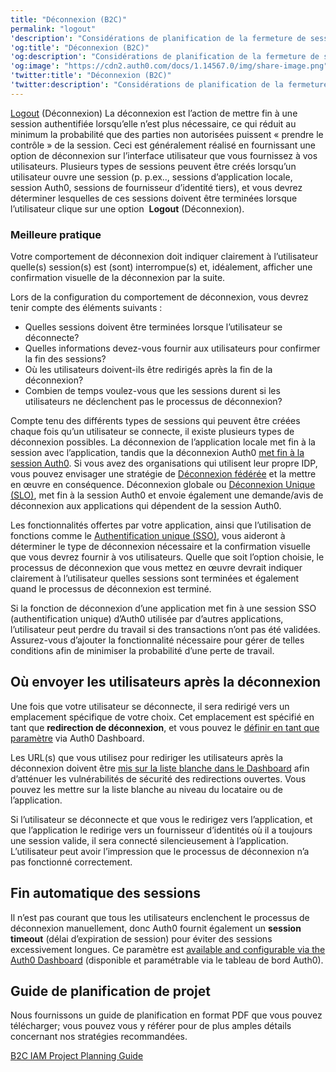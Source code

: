 ```yaml
---
title: "Déconnexion (B2C)"
permalink: "logout"
'description': "Considérations de planification de la fermeture de session des utilisateurs pour votre implémentation IAM B2C."
'og:title': "Déconnexion (B2C)"
'og:description': "Considérations de planification de la fermeture de session des utilisateurs pour votre implémentation IAM B2C."
'og:image': "https://cdn2.auth0.com/docs/1.14567.0/img/share-image.png"
'twitter:title': "Déconnexion (B2C)"
'twitter:description': "Considérations de planification de la fermeture de session des utilisateurs pour votre implémentation IAM B2C."
---
```


[Logout](/docs/fr-ca/authenticate/login/logout) (Déconnexion) La déconnexion est l’action de mettre fin à une session authentifiée lorsqu’elle n’est plus nécessaire, ce qui réduit au minimum la probabilité que des parties non autorisées puissent « prendre le contrôle » de la session. Ceci est généralement réalisé en fournissant une option de déconnexion sur l’interface utilisateur que vous fournissez à vos utilisateurs. Plusieurs types de sessions peuvent être créés lorsqu’un utilisateur ouvre une session (p. p.ex.., sessions d’application locale, session Auth0, sessions de fournisseur d’identité tiers), et vous devrez déterminer lesquelles de ces sessions doivent être terminées lorsque l’utilisateur clique sur une option  **Logout** (Déconnexion).

### Meilleure pratique

Votre comportement de déconnexion doit indiquer clairement à l’utilisateur quelle(s) session(s) est (sont) interrompue(s) et, idéalement, afficher une confirmation visuelle de la déconnexion par la suite.

Lors de la configuration du comportement de déconnexion, vous devrez tenir compte des éléments suivants :

* Quelles sessions doivent être terminées lorsque l’utilisateur se déconnecte?
* Quelles informations devez-vous fournir aux utilisateurs pour confirmer la fin des sessions?
* Où les utilisateurs doivent-ils être redirigés après la fin de la déconnexion?
* Combien de temps voulez-vous que les sessions durent si les utilisateurs ne déclenchent pas le processus de déconnexion?

Compte tenu des différents types de sessions qui peuvent être créées chaque fois qu’un utilisateur se connecte, il existe plusieurs types de déconnexion possibles. La déconnexion de l’application locale met fin à la session avec l’application, tandis que la déconnexion Auth0 [met fin à la session Auth0](https://auth0.com/docs/logout/guides/logout-auth0). Si vous avez des organisations qui utilisent leur propre <Tooltip href="/docs/fr-ca/glossary?term=idp" tip="Fournisseur d’identité (IdP)
Service de stockage et de gestion des identités numériques." cta="Voir le glossaire">IDP</Tooltip>, vous pouvez envisager une stratégie de [Déconnexion fédérée](https://auth0.com/docs/architecture-scenarios/implementation/b2c/b2c-logout#federated-logout) et la mettre en œuvre en conséquence. Déconnexion globale ou [Déconnexion Unique (SLO)](https://auth0.com/docs/logout/guides/logout-applications), met fin à la session Auth0 et envoie également une demande/avis de déconnexion aux applications qui dépendent de la session Auth0.

Les fonctionnalités offertes par votre application, ainsi que l’utilisation de fonctions comme le [Authentification unique (SSO)](https://auth0.com/docs/sso), vous aideront à déterminer le type de déconnexion nécessaire et la confirmation visuelle que vous devrez fournir à vos utilisateurs. Quelle que soit l’option choisie, le processus de déconnexion que vous mettez en œuvre devrait indiquer clairement à l’utilisateur quelles sessions sont terminées et également quand le processus de déconnexion est terminé.

<Warning>

Si la fonction de déconnexion d’une application met fin à une session SSO (authentification unique) d’Auth0 utilisée par d’autres applications, l’utilisateur peut perdre du travail si des transactions n’ont pas été validées. Assurez-vous d’ajouter la fonctionnalité nécessaire pour gérer de telles conditions afin de minimiser la probabilité d’une perte de travail.

</Warning>

## Où envoyer les utilisateurs après la déconnexion

Une fois que votre utilisateur se déconnecte, il sera redirigé vers un emplacement spécifique de votre choix. Cet emplacement est spécifié en tant que **redirection de déconnexion**, et vous pouvez le [définir en tant que paramètre](https://auth0.com/docs/logout/guides/redirect-users-after-logout) via <Tooltip href="/docs/fr-ca/glossary?term=auth0-dashboard" tip="Auth0 Dashboard
Principal produit d’Auth0 pour configurer vos services." cta="Voir le glossaire">Auth0 Dashboard</Tooltip>.

Les URL(s) que vous utilisez pour rediriger les utilisateurs après la déconnexion doivent être [mis sur la liste blanche dans le Dashboard](https://auth0.com/docs/logout#redirect-users-after-logout) afin d’atténuer les vulnérabilités de sécurité des redirections ouvertes. Vous pouvez les mettre sur la liste blanche au niveau du locataire ou de l’application.

<Callout icon="file-lines" color="#0EA5E9" iconType="regular">

Si l’utilisateur se déconnecte et que vous le redirigez vers l’application, et que l’application le redirige vers un fournisseur d’identités où il a toujours une session valide, il sera connecté silencieusement à l’application. L’utilisateur peut avoir l’impression que le processus de déconnexion n’a pas fonctionné correctement.

</Callout>

## Fin automatique des sessions

Il n’est pas courant que tous les utilisateurs enclenchent le processus de déconnexion manuellement, donc Auth0 fournit également un **session timeout** (délai d’expiration de session) pour éviter des sessions excessivement longues. Ce paramètre est [available and configurable via the Auth0 Dashboard](https://auth0.com/docs/dashboard/reference/settings-tenant#login-session-management) (disponible et paramétrable via le tableau de bord Auth0).

## Guide de planification de projet

Nous fournissons un guide de planification en format PDF que vous pouvez télécharger; vous pouvez vous y référer pour de plus amples détails concernant nos stratégies recommandées.

[B2C IAM Project Planning Guide](//assets.ctfassets.net/cdy7uua7fh8z/3er1aEQ7Ul0q3c9leJWczR/b1f18b4c16abb7e78b01e4eb2b52bb8e/B2C_Project_Planning.pdf)